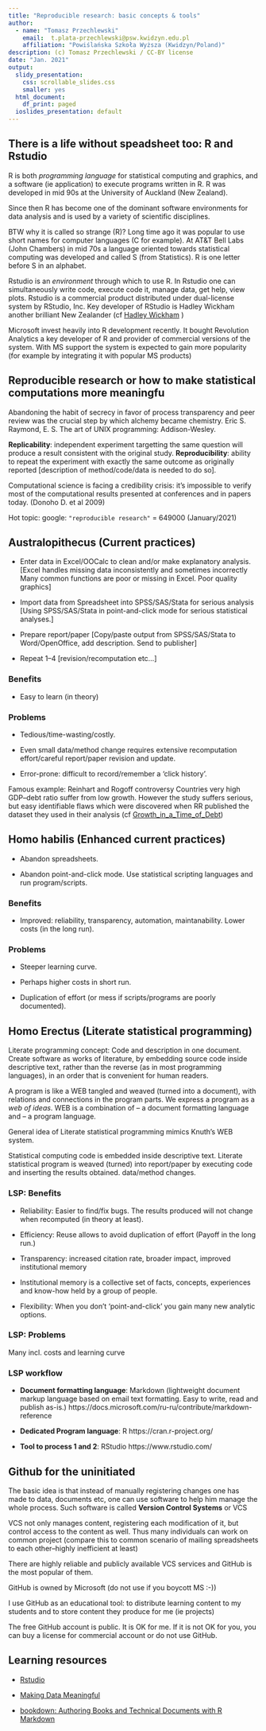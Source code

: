```yaml
---
title: "Reproducible research: basic concepts & tools"
author: 
  - name: "Tomasz Przechlewski"
    email:  t.plata-przechlewski@psw.kwidzyn.edu.pl
    affiliation: "Powiślańska Szkoła Wyższa (Kwidzyn/Poland)"
description: (c) Tomasz Przechlewski / CC-BY license 
date: "Jan. 2021"
output:
  slidy_presentation:
    css: scrollable_slides.css
    smaller: yes
  html_document:
    df_print: paged
  ioslides_presentation: default
---
```


## There is a life without speadsheet too: R and Rstudio

R is both *programming language*  for statistical computing and graphics, and 
a software (ie application) to execute programs written in R.
R was developed in mid 90s  at the University of Auckland 
(New Zealand).

Since then R has become one of the dominant software environments for data analysis and is used by a variety of scientific disciplines.

BTW why it is called so strange (R)? Long time ago it was popular to use short names for computer languages
(C for example). At AT&T Bell Labs (John Chambers) in mid 70s a language oriented towards statistical
computing was developed and called S (from Statistics). R is one letter before S in an alphabet.

Rstudio is an *environment* through which to use R. In Rstudio one can simultaneously write code, execute
code it, manage data, get help, view plots. Rstudio is a commercial product distributed
under dual-license system by RStudio, Inc. Key developer of RStudio is Hadley Wickham 
another brilliant New Zealander (cf [Hadley Wickham](https://en.wikipedia.org/wiki/Hadley_Wickham) )

Microsoft invest heavily into R development recently. It bought Revolution Analytics a key 
developer of R and provider of commercial versions of the system. With MS support the system
is expected to gain more popularity (for example 
by integrating it with popular MS products)

## Reproducible research or how to make statistical computations more meaningfu
    
Abandoning the habit of secrecy in favor of process transparency and
peer review was the crucial step by which alchemy became chemistry.
Eric S. Raymond, E. S. The art of UNIX programming: Addison-Wesley.

**Replicability**: independent experiment targetting the same question
will produce a result consistent with the original study.
**Reproducibility**: ability to repeat
the experiment with exactly the same outcome as
originally reported [description of method/code/data is needed to do so].

Computational science is facing a credibility crisis: it's impossible
to verify most of the computational results presented at conferences
and in papers today. (Donoho D. et al 2009)

Hot topic: google: `"reproducible research"` = 649000 (January/2021)

## Australopithecus (Current practices)

* Enter data in Excel/OOCalc to clean and/or make explanatory analysis.
[Excel handles missing data inconsistently and sometimes incorrectly
Many common functions are poor or missing in Excel. Poor quality graphics]

* Import data from Spreadsheet into SPSS/SAS/Stata for serious analysis
[Using SPSS/SAS/Stata in point-and-click mode for serious
statistical analyses.]

* Prepare report/paper
[Copy/paste output from SPSS/SAS/Stata to Word/OpenOffice, add description.
 Send to publisher]
 
* Repeat 1--4 [revision/recomputation etc...]

### Benefits

* Easy to learn (in theory)
  
### Problems

* Tedious/time-wasting/costly.

* Even small data/method change requires
extensive recomputation effort/careful report/paper revision and update.

* Error-prone: difficult to record/remember a 'click history'.

Famous example: Reinhart and Rogoff controversy
Countries very high GDP--debt ratio suffer from low growth. However the study
suffers serious, but easy identifiable flaws which were discovered when
RR published the dataset they used in their analysis
(cf [Growth_in_a_Time_of_Debt](https://en.wikipedia.org/wiki/Growth_in_a_Time_of_Debt))
  
## Homo habilis (Enhanced current practices)

* Abandon spreadsheets.

* Abandon point-and-click mode. Use statistical scripting
languages and run program/scripts.

### Benefits

* Improved: reliability, transparency, automation, maintanability.
Lower costs (in the long run).


### Problems

* Steeper learning curve.

* Perhaps higher costs in short run.

* Duplication of effort (or mess if scripts/programs are poorly documented).


## Homo Erectus (Literate statistical programming)

Literate programming concept:
Code and description in one document. Create software as
works of literature, by embedding source code inside
descriptive text, rather than the reverse (as in most programming
languages), in an order that is convenient for human readers.

A program is like a WEB tangled and weaved (turned into a document),
with relations and connections in the program parts.  We express a
program as a *web of ideas*.  WEB is a combination of
-- a document formatting language and -- a program language.

General idea of Literate statistical programming mimics Knuth's WEB system.

Statistical computing code is embedded inside descriptive
text. Literate statistical program is weaved (turned) into
report/paper by executing code and inserting the results
obtained. data/method changes.

### LSP: Benefits

* Reliability: Easier to find/fix bugs.
The results produced will not change when recomputed (in theory at least).

* Efficiency: Reuse allows to avoid duplication of effort (Payoff in the long run.)

* Transparency: increased citation rate, broader impact, improved institutional memory

* Institutional memory is a collective set of facts, concepts, experiences and know-how 
held by a group of people. 

* Flexibility: When you don't 'point-and-click' you gain many new analytic options.

### LSP: Problems

Many incl. costs and learning curve

### LSP workflow

* **Document formatting language**:  Markdown (lightweight document markup language based
on email text formatting. Easy to write, read and publish as-is.)
https://docs.microsoft.com/ru-ru/contribute/markdown-reference

* **Dedicated Program language**: R
https://cran.r-project.org/

* **Tool to process 1 and 2**: RStudio
https://www.rstudio.com/


## Github for the uninitiated

The basic idea is that instead of manually registering 
changes one has made to data, documents etc, one can use software to
help him manage the whole process.
Such software is called **Version Control Systems** or VCS

VCS not only manages content, registering each modification of it, but 
control access to the content as well. Thus many individuals can
work on common project (compare this to common scenario of mailing
spreadsheets to each other--highly inefficient at least)

There are highly reliable and publicly available VCS services
and GitHub is the most popular of them.

GitHub is owned by Microsoft (do not use if you boycott MS :-))

I use GitHub as an educational tool: to distribute learning content
to my students and to store content they produce for me (ie projects)

The free GitHub account is public. It is OK for me. If it is not OK
for you, you can buy a license for commercial account or
do not use GitHub.

## Learning resources

* [Rstudio](https://www.rstudio.com/resources/cheatsheets/)

* [Making Data Meaningful](https://www.unece.org/stats/documents/writing/)

* [bookdown: Authoring Books and Technical Documents with R Markdown](https://bookdown.org/yihui/bookdown/)


<!--
Local variables:
 ispell-local-dictionary: "english"
End:
-->
